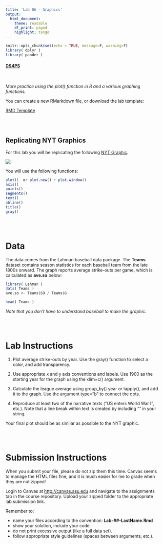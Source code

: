 ```yaml
---
title: 'Lab 06 - Graphics'
output:
  html_document:
    theme: readable
    df_print: paged
    highlight: tango
---
```


```r
knitr::opts_chunk$set(echo = TRUE, message=F, warning=F)
library( dplyr )
library( pander )
```

#### [DS4PS](https://ds4ps.github.io/course_website/)

<br>

*More practice using the plot() function in R and a various graphing functions.*

You can create a new RMarkdown file, or download the lab template: 

[RMD Template](https://cdn.rawgit.com/DS4PS/Data-Science-Class/c464d527/TEMPLATES/MarkdownTemplateSimple.Rmd)



<br><br>

## Replicating NYT Graphics

For this lab you will be replicating the following [NYT Graphic](https://archive.nytimes.com/www.nytimes.com/interactive/2013/03/29/sports/baseball/Strikeouts-Are-Still-Soaring.html?_r=0&ref=baseball). 

![](figures/strikeouts.png)

You will use the following functions:

```r
plot()  or plot.new() + plot.window()
axis()
points()
segments()
text()
abline()
title()
gray()
```




<br><br>

# Data

The data comes from the Lahman baseball data package. The **Teams** dataset contains season statistics for each baseball team from the late 1800s onward. The graph reports average strike-outs per game, which is calculated as **ave.so** below:


```r
library( Lahman )
data( Teams )
ave.so <- Teams$SO / Teams$G
```


```r
head( Teams )
```

*Note that you don't have to understand baseball to make the graphic.*


<br><br>








# Lab Instructions

1.	Plot average strike-outs by year. Use the gray() function to select a color, and add transparency.

2.	Use appropriate x and y axis conventions and labels. Use 1900 as the starting year for the graph using the xlim=c() argument.

3.	Calculate the league average using group_by() year or tapply(), and add it to the graph. Use the argument type=“b” to connect the dots.

4.	Reproduce at least two of the narrative texts (“US enters World War I”, etc.). Note that a line break within text is created by including “\n” in your string. 

Your final plot should be as similar as possible to the NYT graphic. 

<br><br>




# Submission Instructions

When you submit your file, please do not zip them this time. Canvas seems to manage the HTML files fine, and it is much easier for me to grade when they are not zipped! 

Login to Canvas at <http://canvas.asu.edu> and navigate to the assignments tab in the course repository. Upload your zipped folder to the appropriate lab submission link.

Remember to:

* name your files according to the convention: **Lab-##-LastName.Rmd**
* show your solution, include your code.
* do not print excessive output (like a full data set).
* follow appropriate style guidelines (spaces between arguments, etc.).
